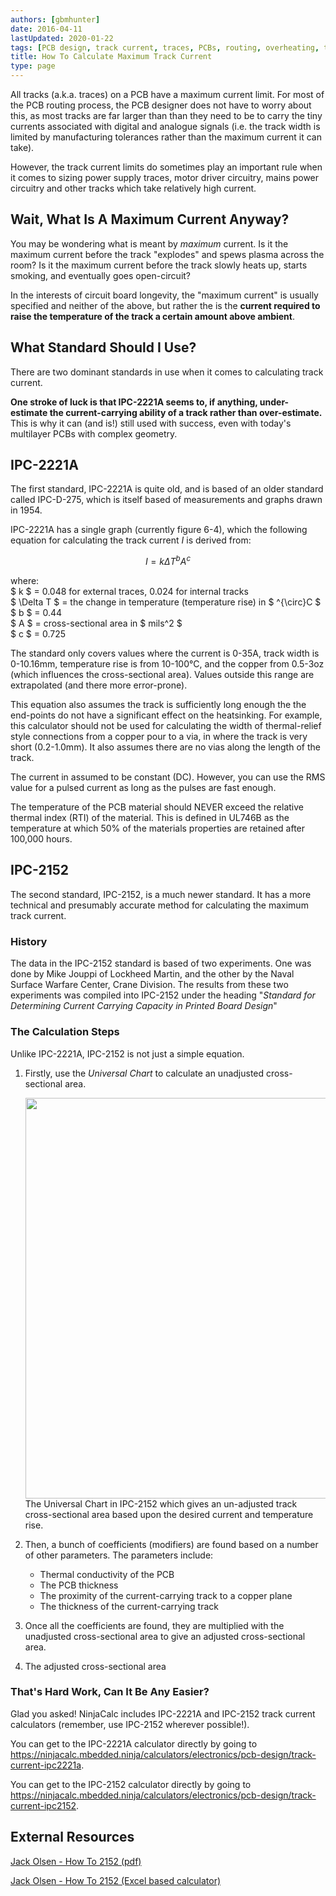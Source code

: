 ```yaml
---
authors: [gbmhunter]
date: 2016-04-11
lastUpdated: 2020-01-22
tags: [PCB design, track current, traces, PCBs, routing, overheating, thermal, IPC-2221A, IPC-2152]
title: How To Calculate Maximum Track Current
type: page
---
```


All tracks (a.k.a. traces) on a PCB have a maximum current limit. For most of the PCB routing process, the PCB designer does not have to worry about this, as most tracks are far larger than than they need to be to carry the tiny currents associated with digital and analogue signals (i.e. the track width is limited by manufacturing tolerances rather than the maximum current it can take).

However, the track current limits do sometimes play an important rule when it comes to sizing power supply traces, motor driver circuitry, mains power circuitry and other tracks which take relatively high current.

## Wait, What Is A Maximum Current Anyway?

You may be wondering what is meant by _maximum_ current. Is it the maximum current before the track "explodes" and spews plasma across the room? Is it the maximum current before the track slowly heats up, starts smoking, and eventually goes open-circuit?

In the interests of circuit board longevity, the "maximum current" is usually specified and neither of the above, but rather the is the **current required to raise the temperature of the track a certain amount above ambient**.

## What Standard Should I Use?

There are two dominant standards in use when it comes to calculating track current.

**One stroke of luck is that IPC-2221A seems to, if anything, under-estimate the current-carrying ability of a track rather than over-estimate.** This is why it can (and is!) still used with success, even with today's multilayer PCBs with complex geometry.

## IPC-2221A

The first standard, IPC-2221A is quite old, and is based of an older standard called IPC-D-275, which is itself based of measurements and graphs drawn in 1954.

IPC-2221A has a single graph (currently figure 6-4), which the following equation for calculating the track current $I$ is derived from:

$$
I = k\Delta T^b A^c
$$

<p className="centered">    where:<br/>
    $ k $ = 0.048 for external traces, 0.024 for internal tracks<br/>
    $ \Delta T $ = the change in temperature (temperature rise) in $ ^{\circ}C $<br/>
    $ b $ = 0.44<br/>
    $ A $ = cross-sectional area in $ mils^2 $<br/>
    $ c $ = 0.725<br/></p>

The standard only covers values where the current is 0-35A, track width is 0-10.16mm, temperature rise is from 10-100°C, and the copper from 0.5-3oz (which influences the cross-sectional area). Values outside this range are extrapolated (and there more error-prone).

This equation also assumes the track is sufficiently long enough the the end-points do not have a significant effect on the heatsinking. For example, this calculator should not be used for calculating the width of thermal-relief style connections from a copper pour to a via, in where the track is very short (0.2-1.0mm). It also assumes there are no vias along the length of the track.

The current in assumed to be constant (DC). However, you can use the RMS value for a pulsed current as long as the pulses are fast enough.

The temperature of the PCB material should NEVER exceed the relative thermal index (RTI) of the material. This is defined in UL746B as the temperature at which 50% of the materials properties are retained after 100,000 hours.

## IPC-2152

The second standard, IPC-2152, is a much newer standard. It has a more technical and presumably accurate method for calculating the maximum track current.

### History

The data in the IPC-2152 standard is based of two experiments. One was done by Mike Jouppi of Lockheed Martin, and the other by the Naval Surface Warfare Center, Crane Division. The results from these two experiments was compiled into IPC-2152 under the heading "_Standard for Determining Current Carrying Capacity in Printed Board Design_"

### The Calculation Steps

Unlike IPC-2221A, IPC-2152 is not just a simple equation.


1. Firstly, use the _Universal Chart_ to calculate an unadjusted cross-sectional area.  


    <Image src={ipc_2152_universal_chart} width="641px">The Universal Chart in IPC-2152 which gives an un-adjusted track cross-sectional area based upon the desired current and temperature rise.</Image>  

1. Then, a bunch of coefficients (modifiers) are found based on a number of other parameters. The parameters include:  

    - Thermal conductivity of the PCB  
    - The PCB thickness  
    - The proximity of the current-carrying track to a copper plane  
    - The thickness of the current-carrying track  

1. Once all the coefficients are found, they are multiplied with the unadjusted cross-sectional area to give an adjusted cross-sectional area.  

1. The adjusted cross-sectional area

### That's Hard Work, Can It Be Any Easier?

Glad you asked! NinjaCalc includes IPC-2221A and IPC-2152 track current calculators (remember, use IPC-2152 wherever possible!).

You can get to the IPC-2221A calculator directly by going to https://ninjacalc.mbedded.ninja/calculators/electronics/pcb-design/track-current-ipc2221a.

You can get to the IPC-2152 calculator directly by going to https://ninjacalc.mbedded.ninja/calculators/electronics/pcb-design/track-current-ipc2152.

## External Resources

[Jack Olsen - How To 2152 (pdf)](/pdfs/JackOlson-HowTo2152.pdf)

[Jack Olsen - How To 2152 (Excel based calculator)](/pdfs/JackOlson-HowTo2152.xls)
